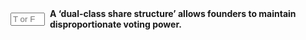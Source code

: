 ::: {.question-block}

<form onsubmit="event.preventDefault(); checkAnswerBox('q49','T')" style="display: flex; align-items: center; gap: 8px;">
<input type="text" id="q49" name="q49" maxlength="1" placeholder="T or F"
         style="width: 55px;" data-correct-answer="T" /> <label for="q49"><strong>A 'dual-class share structure' allows founders to maintain disproportionate voting power.</strong></label>
</form>

<div id="feedback-q49" class="feedback" data-status="" style="display:none;">
The sentence is TRUE. This structure creates different classes of stock, with one class (typically held by founders) having more votes per share than the class sold to the public.
</div>
:::
